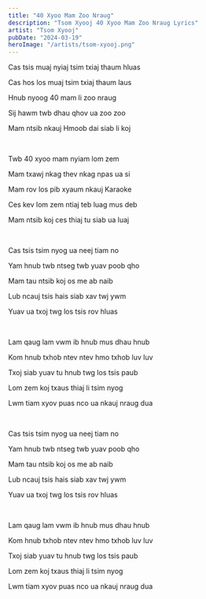 ```yaml
---
title: "40 Xyoo Mam Zoo Nraug"
description: "Tsom Xyooj 40 Xyoo Mam Zoo Nraug Lyrics"
artist: "Tsom Xyooj"
pubDate: "2024-03-19"
heroImage: "/artists/tsom-xyooj.png"
---
```


Cas tsis muaj nyiaj tsim txiaj thaum hluas

Cas hos los muaj tsim txiaj thaum laus

Hnub nyoog 40 mam li zoo nraug

Sij hawm twb dhau qhov ua zoo zoo

Mam ntsib nkauj Hmoob dai siab li koj

<br />

Twb 40 xyoo mam nyiam lom zem

Mam txawj nkag thev nkag npas ua si

Mam rov los pib xyaum nkauj Karaoke

Ces kev lom zem ntiaj teb luag mus deb

Mam ntsib koj ces thiaj tu siab ua luaj

<br />

Cas tsis tsim nyog ua neej tiam no

Yam hnub twb ntseg twb yuav poob qho

Mam tau ntsib koj os me ab naib

Lub ncauj tsis hais siab xav twj ywm

Yuav ua txoj twg los tsis rov hluas

<br />

Lam qaug lam vwm ib hnub mus dhau hnub

Kom hnub txhob ntev ntev hmo txhob luv luv

Txoj siab yuav tu hnub twg los tsis paub

Lom zem koj txaus thiaj li tsim nyog

Lwm tiam xyov puas nco ua nkauj nraug dua

<br />

Cas tsis tsim nyog ua neej tiam no

Yam hnub twb ntseg twb yuav poob qho

Mam tau ntsib koj os me ab naib

Lub ncauj tsis hais siab xav twj ywm

Yuav ua txoj twg los tsis rov hluas

<br />

Lam qaug lam vwm ib hnub mus dhau hnub

Kom hnub txhob ntev ntev hmo txhob luv luv

Txoj siab yuav tu hnub twg los tsis paub

Lom zem koj txaus thiaj li tsim nyog

Lwm tiam xyov puas nco ua nkauj nraug dua
